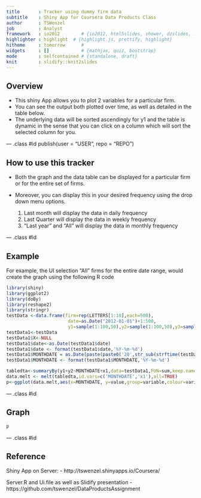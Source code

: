 ```yaml
---
title       : Tracker using dummy firm data
subtitle    : Shiny App for Coursera Data Products Class
author      : TSWenzel
job         : Analyst
framework   : io2012        # {io2012, html5slides, shower, dzslides, ...}
highlighter : highlight  # {highlight.js, prettify, highlight}
hitheme     : tomorrow      # 
widgets     : []            # {mathjax, quiz, bootstrap}
mode        : selfcontained # {standalone, draft}
knit        : slidify::knit2slides
---
```


## Overview
- This shiny App allows you to plot 2 variables for a particular firm.
- You can see the output both plotted over time, as well as detailed in the table below. 
- The underlying data will be sorted ascendingly for y1 and the table is dynamic in the sense that you can click on a column which will sort the selected column for you.

--- .class #id publish(user = "USER", repo = "REPO")

## How to use this tracker

- Both the graph and the data table can be displayed for a particular firm or for the entire set of firms. 
- Moreover, you can display this in your desired frequency using the drop down menu options. 

  1. Last month will display the data in daily frequency
  2. Last Quarter will display the data in weekly frequency
  3. "Last year" and  "All" will display the data in monthly frequency


--- .class #id 

## Example

For example, the UI selection "All" firms for the entire date range, would create the graph using the following R code
```r

library(shiny)
library(ggplot2)
library(doBy)
library(reshape2)
library(stringr)
testData <-data.frame(firm=rep(LETTERS[1:10],each=500),
                       date=as.Date("2012-01-01")+1:500,
                       y1=sample(1:100,50),y2=sample(1:100,50),y3=sample(1:100,50),x1=sample(1:2))
testData1<-testData
testData1$X<-NULL
testData1$date<-as.Date(testData1$date)
testData1$date <- format(testData1$date,'%Y-%m-%d')
testData1$MONTHDATE = as.Date(paste(paste0('20',str_sub(strftime(testData1$date,'%y')), start= -2),strftime(testData1$date,'%m'),'01',sep='-'))
testData1$MONTHDATE <- format(testData1$MONTHDATE,'%Y-%m-%d')


```


```r
tabledta<-summaryBy(y1+y2~MONTHDATE+x1,data=testData1,FUN=sum,keep.names=TRUE)
data.melt <- melt(tabledta,id.vars=c('MONTHDATE','x1'),all=TRUE)
p<-ggplot(data.melt,aes(x=MONTHDATE, y=value,group=variable,colour=variable))+geom_line()+facet_wrap(~x1,scales='free_y',ncol=1)+ylab("value of y1 and y2")+ theme(axis.text.x = element_text(angle = -90, hjust = 1))
```


--- .class #id 

## Graph
```r
p
```


--- .class #id 


## Reference


Shiny App on Server: 
- http://tswenzel.shinyapps.io/Coursera/

Server.R and Ui.file as well as Slidify presentation
- https://github.com/tswenzel/DataProductsAssignment

